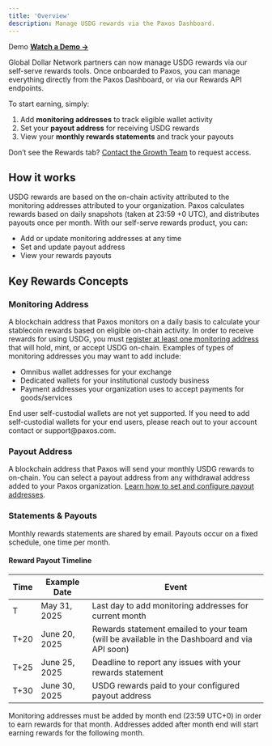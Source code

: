 ```yaml
---
title: 'Overview'
description: Manage USDG rewards via the Paxos Dashboard.
---
```


<Info>

 Demo
**[Watch a Demo →](https://www.youtube.com/watch?v=jPUvOSNMyMc)**  
</Info>

Global Dollar Network partners can now manage USDG rewards via our self-serve rewards tools. Once onboarded to Paxos, you can manage everything directly from the Paxos Dashboard, or via our Rewards API endpoints.

To start earning, simply:

1. Add **monitoring addresses** to track eligible wallet activity
2. Set your **payout address** for receiving USDG rewards
3. View your **monthly rewards statements** and track your payouts

<Tip>

 Don’t see the Rewards tab?
[Contact the Growth Team](https://globaldollar.com/#contact) to request access.
</Tip>

## How it works

USDG rewards are based on the on-chain activity attributed to the monitoring addresses attributed to your organization. Paxos calculates rewards based on daily snapshots (taken at 23:59 +0 UTC), and distributes payouts once per month.
With our self-serve rewards product, you can:

- Add or update monitoring addresses at any time
- Set and update payout address
- View your rewards payouts

## Key Rewards Concepts

### Monitoring Address

A blockchain address that Paxos monitors on a daily basis to calculate your stablecoin rewards based on eligible on-chain activity. In order to receive rewards for using USDG, you must [register at least one monitoring address](.) that will hold, mint, or accept USDG on-chain. Examples of types of monitoring addresses you may want to add include:

- Omnibus wallet addresses for your exchange
- Dedicated wallets for your institutional custody business
- Payment addresses your organization uses to accept payments for goods/services

<Warning>
End user self-custodial wallets are not yet supported. If you need to add self-custodial wallets for your end users, please reach out to your account contact or support@paxos.com. 
</Warning>

### Payout Address

A blockchain address that Paxos will send your monthly USDG rewards to on-chain. You can select a payout address from any withdrawal address added to your Paxos organization. 
[Learn how to set and configure payout addresses](.).

### Statements & Payouts

Monthly rewards statements are shared by email. Payouts occur on a fixed schedule, one time per month.

#### Reward Payout Timeline

| Time | Example Date | Event |
| --- | --- | -- |
| T  | May 31, 2025 | Last day to add monitoring addresses for current month |
| T+20 | June 20, 2025  | Rewards statement emailed to your team (will be available in the Dashboard and via API soon) |
| T+25 | June 25, 2025  | Deadline to report any issues with your rewards statement |
| T+30 | June 30, 2025  | USDG rewards paid to your configured payout address |

<Warning>
Monitoring addresses must be added by month end (23:59 UTC+0) in order to earn rewards for that month. Addresses added after month end will start earning rewards for the following month.
</Warning>

